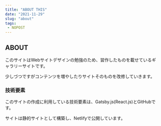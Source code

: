 ```yaml
---
title: "ABOUT THIS"
date: "2021-11-29"
slug: "about"
tags: 
 - NOPOST
---
```


## ABOUT

このサイトはWebサイトデザインの勉強のため、習作したものを載せているギャラリーサイトです。

少しづつですがコンテンツを増やしたりサイトそのものを改修していきます。

### 技術要素
このサイトの作成に利用している技術要素は、Gatsby.js(React.js)とGitHubです。

サイトは静的サイトとして構築し、Netlifyで公開しています。

